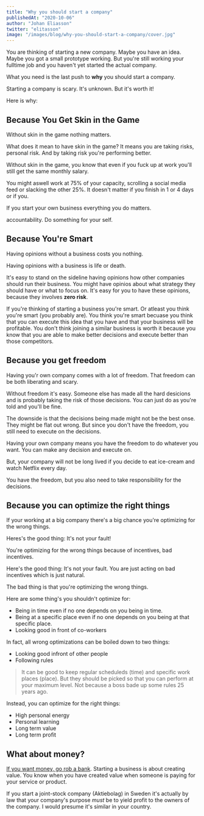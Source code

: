 ```yaml
---
title: "Why you should start a company"
publishedAt: "2020-10-06"
author: "Johan Eliasson"
twitter: "elitasson"
image: "/images/blog/why-you-should-start-a-company/cover.jpg"
---
```


You are thinking of starting a new company. Maybe you have an idea. Maybe you got a small prototype working. But you're still working your fulltime job and you haven't yet started the actual company.

What you need is the last push to **why** you should start a company.

Starting a company is scary. It's unknown. But it's worth it!

Here is why:

## Because You Get Skin in the Game

Without skin in the game nothing matters.

What does it mean to have skin in the game? It means you are taking risks, personal risk. And by taking risk you're performing better.

Without skin in the game, you know that even if you fuck up at work you'll still get the same monthly salary.

You might aswell work at 75% of your capacity, scrolling a social media feed or slacking the other 25%. It doesn't matter if you finish in 1 or 4 days or if you.

If you start your own business everything you do matters.

accountability. Do something for your self.

## Because You're Smart

Having opinions without a business costs you nothing.

Having opinions with a business is life or death.

It's easy to stand on the sideline having opinions how other companies should run their business. You might have opinios about what strategy they should have or what to focus on. It's easy for you to have these opinions, because they involves **zero risk**.

If you're thinking of starting a business you're smart. Or atleast you think you're smart (you probably are). You think you're smart becuase you think that you can execute this idea that you have and that your business will be profitable. You don't think joining a similar business is worth it because you know that you are able to make better decisions and execute better than those competitors.

## Because you get freedom

Having you'r own company comes with a lot of freedom. That freedom can be both liberating and scary.

Without freedom it's easy. Someone else has made all the hard desicions and is probably taking the risk of those decisions. You can just do as you're told and you'll be fine.

The downside is that the decisions being made might not be the best onse. They might be flat out wrong. But since you don't have the freedom, you still need to execute on the decisions.

Having your own company means you have the freedom to do whatever you want. You can make any decision and execute on.

But, your company will not be long lived if you decide to eat ice-cream and watch Netflix every day.

You have the freedom, but you also need to take responsibility for the decisions.

## Because you can optimize the right things

If your working at a big company there's a big chance you're optimizing for the wrong things.

Heres's the good thing: It's not your fault!

You're optimizing for the wrong things because of incentives, bad incentives.

Here's the good thing: It's not your fault. You are just acting on bad incentives which is just natural.

The bad thing is that you're optimizing the wrong things.

Here are some thing's you shouldn't optimize for:

- Being in time even if no one depends on you being in time.
- Being at a specific place even if no one depends on you being at that specific place.
- Looking good in front of co-workers

In fact, all wrong optimizations can be boiled down to two things:

- Looking good infront of other people
- Following rules

> It can be good to keep regular scheduleds (time) and specific work places (place). But they should be picked so that you can perform at your maximum level. Not because a boss bade up some rules 25 years ago.

Instead, you can optimize for the right things:

- High personal energy
- Personal learning
- Long term value
- Long term profit

## What about money?

[If you want money, go rob a bank](https://en.wikipedia.org/wiki/Instrumental_convergence). Starting a business is about creating value. You know when you have created value when someone is paying for your service or product.

If you start a joint-stock company (Aktiebolag) in Sweden it's actually by law that your company's purpose _must_ be to yield profit to the owners of the company. I would presume it's similar in your country.
